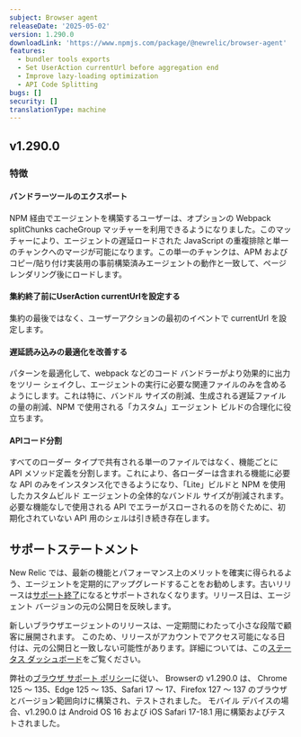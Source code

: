 ```yaml
---
subject: Browser agent
releaseDate: '2025-05-02'
version: 1.290.0
downloadLink: 'https://www.npmjs.com/package/@newrelic/browser-agent'
features:
  - bundler tools exports
  - Set UserAction currentUrl before aggregation end
  - Improve lazy-loading optimization
  - API Code Splitting
bugs: []
security: []
translationType: machine
---
```


## v1.290.0

### 特徴

#### バンドラーツールのエクスポート

NPM 経由でエージェントを構築するユーザーは、オプションの Webpack splitChunks cacheGroup マッチャーを利用できるようになりました。このマッチャーにより、エージェントの遅延ロードされた JavaScript の重複排除と単一のチャンクへのマージが可能になります。この単一のチャンクは、APM およびコピー/貼り付け実装用の事前構築済みエージェントの動作と一致して、ページ レンダリング後にロードします。

#### 集約終了前にUserAction currentUrlを設定する

集約の最後ではなく、ユーザーアクションの最初のイベントで currentUrl を設定します。

#### 遅延読み込みの最適化を改善する

パターンを最適化して、webpack などのコード バンドラーがより効果的に出力をツリー シェイクし、エージェントの実行に必要な関連ファイルのみを含めるようにします。これは特に、バンドル サイズの削減、生成される遅延ファイルの量の削減、NPM で使用される「カスタム」エージェント ビルドの合理化に役立ちます。

#### APIコード分割

すべてのローダー タイプで共有される単一のファイルではなく、機能ごとに API メソッド定義を分割します。これにより、各ローダーは含まれる機能に必要な API のみをインスタンス化できるようになり、「Lite」ビルドと NPM を使用したカスタムビルド エージェントの全体的なバンドル サイズが削減されます。必要な機能なしで使用される API でエラーがスローされるのを防ぐために、初期化されていない API 用のシェルは引き続き存在します。

## サポートステートメント

New Relic では、最新の機能とパフォーマンス上のメリットを確実に得られるよう、エージェントを定期的にアップグレードすることをお勧めします。古いリリースは[サポート終了](https://docs.newrelic.com/docs/browser/browser-monitoring/getting-started/browser-agent-eol-policy/)になるとサポートされなくなります。リリース日は、エージェント バージョンの元の公開日を反映します。

新しいブラウザエージェントのリリースは、一定期間にわたって小さな段階で顧客に展開されます。 このため、リリースがアカウントでアクセス可能になる日付は、元の公開日と一致しない可能性があります。詳細については、この[ステータス ダッシュボード](https://newrelic.github.io/newrelic-browser-agent-release/)をご覧ください。

弊社の[ブラウザ サポート ポリシー](https://docs.newrelic.com/docs/browser/new-relic-browser/getting-started/compatibility-requirements-browser-monitoring/#browser-types)に従い、 Browserの v1.290.0 は、 Chrome 125 ～ 135、Edge 125 ～ 135、Safari 17 ～ 17、Firefox 127 ～ 137 のブラウザとバージョン範囲向けに構築され、テストされました。 モバイル デバイスの場合、v1.290.0 は Android OS 16 および iOS Safari 17-18.1 用に構築およびテストされました。